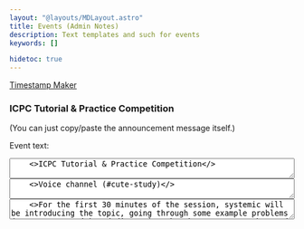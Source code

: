 ```yaml
---
layout: "@layouts/MDLayout.astro"
title: Events (Admin Notes)
description: Text templates and such for events
keywords: []

hidetoc: true
---
```


[Timestamp Maker](https://hammertime.cyou/)


### ICPC Tutorial & Practice Competition

(You can just copy/paste the announcement message itself.)

Event text:

<textarea rows={1} style="width: 100%; font-family: monospace;">
    <>ICPC Tutorial & Practice Competition</>
</textarea>

<textarea rows={1} style="width: 100%; font-family: monospace;">
    <>Voice channel (#cute-study)</>
</textarea>

<textarea rows={9} style="width: 100%; font-family: monospace;">
    <>For the first 30 minutes of the session, systemic will be introducing the topic, going through some example problems (e.g. on Leetcode) and discussing why the pattern can be used to solve the problem.</>
    {"\n\n"}
    <>For the remaining hour of the session, we will run a practice competition. Participants will split into teams. Teams are chosen randomly. Only one member per team can type. Teams are scored based on how fast they can finish.</>
</textarea>

